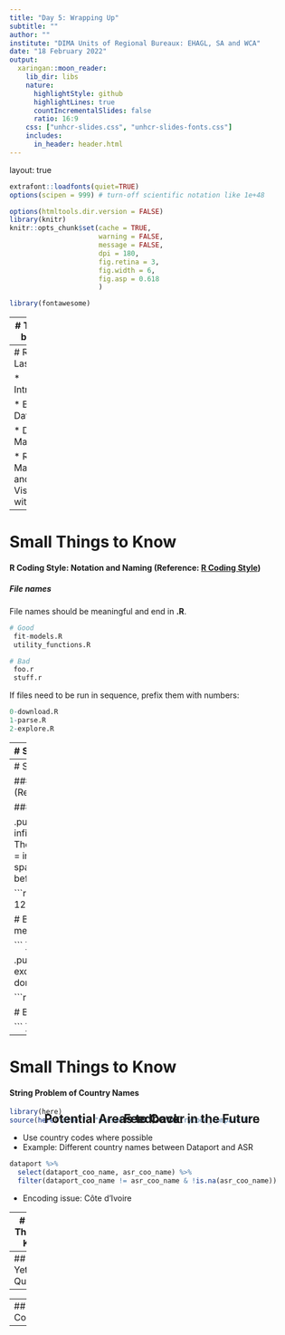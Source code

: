 ```yaml
---
title: "Day 5: Wrapping Up"
subtitle: ""
author: ""
institute: "DIMA Units of Regional Bureaux: EHAGL, SA and WCA"
date: "18 February 2022"
output:
  xaringan::moon_reader:
    lib_dir: libs
    nature:
      highlightStyle: github
      highlightLines: true
      countIncrementalSlides: false
      ratio: 16:9
    css: ["unhcr-slides.css", "unhcr-slides-fonts.css"]
    includes:
      in_header: header.html    
---
```

layout: true

<div class="my-footer"><span></span></div> 

<style type="text/css">

h2 {
  text-align: center;
  position: fixed;
  top: 50%;
  left: 50%;
  transform: translate(-50%, -50%);
}
}
</style>

```r
extrafont::loadfonts(quiet=TRUE)
options(scipen = 999) # turn-off scientific notation like 1e+48

options(htmltools.dir.version = FALSE)
library(knitr)
knitr::opts_chunk$set(cache = TRUE, 
                      warning = FALSE, 
                      message = FALSE, 
                      dpi = 180,
                      fig.retina = 3,
                      fig.width = 6,
                      fig.asp = 0.618
                      )

library(fontawesome)

```

---
# Today will be about:

* Recap of Last 4 Days

* Small Things to Know
  + R Coding Style
  + Strings and Country Names

* Not Yet Asked Questions

* Potential Areas to Cover in the Future

* Building Community

* Feedback

---
# Recap of Last 4 Days

* Introduction

* Basics and Data Import

* Data Manipulation

* R Markdown and Visualisation with ggplot2

---
# Small Things to Know

#### R Coding Style: Notation and Naming (Reference: [R Coding Style](https://rstudio-pubs-static.s3.amazonaws.com/390511_286f47c578694d3dbd35b6a71f3af4d6.html#))

##### File names

File names should be meaningful and end in **.R**.

```r
# Good
 fit-models.R
 utility_functions.R

# Bad
 foo.r
 stuff.r

```

If files need to be run in sequence, prefix them with numbers:

```r
0-download.R
1-parse.R
2-explore.R

```

---
# Small Things to Know

#### R Coding Style: Notation and Naming (Reference: [R Coding Style](https://rstudio-pubs-static.s3.amazonaws.com/390511_286f47c578694d3dbd35b6a71f3af4d6.html#))

##### Object names

.pull-left[
Variable and function names should be lowercase. Use an underscore (_) to separate words within a name. Generally, **variable** names should be **nouns** and **function** names should be **verbs**. 

```r
# Good
day_one
day_1
dayOne

# Bad
first_day_of_the_month
dayone
djm1

```
]

.pull-right[
Where possible, avoid using names of existing functions and variables. Doing so will cause confusion for the readers of your code.

```r
# Bad
T <- FALSE
c <- 10
mean <- function(x) sum(x)

```
]

---
# Small Things to Know

#### R Coding Style: Syntax (Reference: [R Coding Style](https://rstudio-pubs-static.s3.amazonaws.com/390511_286f47c578694d3dbd35b6a71f3af4d6.html#))

##### Spacing

.pull-left[
Place spaces around all infix operators (=, +, -, <-, etc.). The same rule applies when using = in function calls. Always put a space after a comma, and never before (just like in regular English).

```r
# Good
average <- mean(feet / 12 + inches, na.rm = TRUE)

# Bad
average<-mean(feet/12+inches,na.rm=TRUE)

```
]

.pull-right[
There's a small exception to this rule: :, :: and ::: don't need spaces around them.

```r
# Good
x <- 1:10
base::get

# Bad
x <- 1 : 10
base :: get

```
]


---
# Small Things to Know

#### String Problem of Country Names

```r
library(here)
source(here("other", "presentation", "countrycode_compare.R"))
```

* Use country codes where possible
* Example: Different country names between Dataport and ASR
```r
dataport %>% 
  select(dataport_coo_name, asr_coo_name) %>%
  filter(dataport_coo_name != asr_coo_name & !is.na(asr_coo_name))
```
* Encoding issue: Côte d'Ivoire

---
# Small Things to Know

#### String Problem of Country Names

* Example: Different country codes between UNHCR code and ISO3
```r
country_list %>% select(iso3, unhcr, unsd_name) %>% filter(iso3 != unhcr)
```

* Use `countrycode` package
```r
install.packages(countrycode)
library(countrycode)
```

---
## Not Yet Asked Questions

---
## Potential Areas to Cover in the Future

---
## Building Community

---
## Feedback

